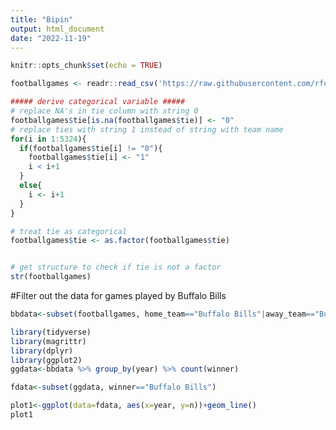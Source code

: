 ```yaml
---
title: "Bipin"
output: html_document
date: "2022-11-19"
---
```


```r
knitr::opts_chunk$set(echo = TRUE)
```

```r
footballgames <- readr::read_csv('https://raw.githubusercontent.com/rfordatascience/tidytuesday/master/data/2020/2020-02-04/games.csv')

##### derive categorical variable #####
# replace NA's in tie column with string 0
footballgames$tie[is.na(footballgames$tie)] <- "0"
# replace ties with string 1 instead of string with team name
for(i in 1:5324){
  if(footballgames$tie[i] != "0"){
    footballgames$tie[i] <- "1"
    i < i+1
  }
  else{
    i <- i+1
  }
}

# treat tie as categorical
footballgames$tie <- as.factor(footballgames$tie)


# get structure to check if tie is not a factor
str(footballgames)

```

#Filter out the data for games played by Buffalo Bills

```r
bbdata<-subset(footballgames, home_team=="Buffalo Bills"|away_team=="Buffalo Bills")

library(tidyverse)
library(magrittr)
library(dplyr)
library(ggplot2)
ggdata<-bbdata %>% group_by(year) %>% count(winner)

fdata<-subset(ggdata, winner=="Buffalo Bills")

plot1<-ggplot(data=fdata, aes(x=year, y=n))+geom_line()
plot1
```








